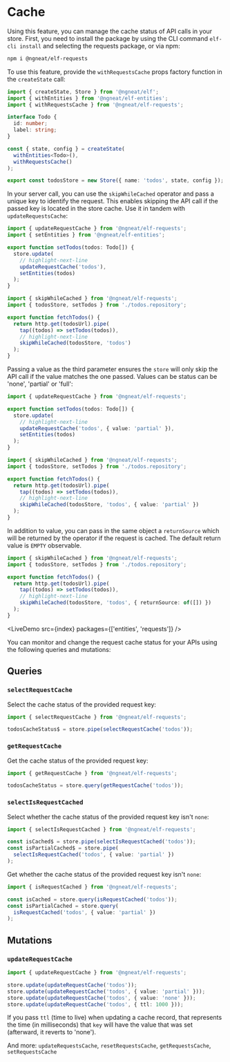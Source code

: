 # Cache


Using this feature, you can manage the cache status of API calls in your store. First, you need to install the package
by using the CLI command `elf-cli install` and selecting the requests package, or via npm:

```bash
npm i @ngneat/elf-requests
```

To use this feature, provide the `withRequestsCache` props factory function in the `createState` call:

```ts
import { createState, Store } from '@ngneat/elf';
import { withEntities } from '@ngneat/elf-entities';
import { withRequestsCache } from '@ngneat/elf-requests';

interface Todo {
  id: number;
  label: string;
}

const { state, config } = createState(
  withEntities<Todo>(),
  withRequestsCache()
);

export const todosStore = new Store({ name: 'todos', state, config });
```

In your server call, you can use the `skipWhileCached` operator and pass a unique key to identify the request.
This enables skipping the API call if the passed key is located in the store cache.
Use it in tandem with `updateRequestsCache`:

```ts title="todos.repository.ts"
import { updateRequestCache } from '@ngneat/elf-requests';
import { setEntities } from '@ngneat/elf-entities';

export function setTodos(todos: Todo[]) {
  store.update(
    // highlight-next-line
    updateRequestCache('todos'),
    setEntities(todos)
  );
}
```

```ts title="todos.service.ts"
import { skipWhileCached } from '@ngneat/elf-requests';
import { todosStore, setTodos } from './todos.repository';

export function fetchTodos() {
  return http.get(todosUrl).pipe(
    tap((todos) => setTodos(todos)),
    // highlight-next-line
    skipWhileCached(todosStore, 'todos')
  );
}
```

Passing a value as the third parameter ensures the `store` will only skip the API call if the value matches the
one passed. Values can be status can be 'none', 'partial' or 'full':

```ts title="todos.repository.ts"
import { updateRequestCache } from '@ngneat/elf-requests';

export function setTodos(todos: Todo[]) {
  store.update(
    // highlight-next-line
    updateRequestCache('todos', { value: 'partial' }),
    setEntities(todos)
  );
}
```

```ts title="todos.service.ts"
import { skipWhileCached } from '@ngneat/elf-requests';
import { todosStore, setTodos } from './todos.repository';

export function fetchTodos() {
  return http.get(todosUrl).pipe(
    tap((todos) => setTodos(todos)),
    // highlight-next-line
    skipWhileCached(todosStore, 'todos', { value: 'partial' })
  );
}
```

In addition to value, you can pass in the same object a `returnSource` which will be returned by the operator if the
request is cached. The default return value is `EMPTY` observable.

```ts title="todos.service.ts"
import { skipWhileCached } from '@ngneat/elf-requests';
import { todosStore, setTodos } from './todos.repository';

export function fetchTodos() {
  return http.get(todosUrl).pipe(
    tap((todos) => setTodos(todos)),
    // highlight-next-line
    skipWhileCached(todosStore, 'todos', { returnSource: of([]) })
  );
}
```

<LiveDemo src={index} packages={['entities', 'requests']} />
<br />

You can monitor and change the request cache status for your APIs using the following queries and mutations:

## Queries

### `selectRequestCache`

Select the cache status of the provided request key:

```ts
import { selectRequestCache } from '@ngneat/elf-requests';

todosCacheStatus$ = store.pipe(selectRequestCache('todos'));
```

### `getRequestCache`

Get the cache status of the provided request key:

```ts
import { getRequestCache } from '@ngneat/elf-requests';

todosCacheStatus = store.query(getRequestCache('todos'));
```

### `selectIsRequestCached`

Select whether the cache status of the provided request key isn't `none`:

```ts
import { selectIsRequestCached } from '@ngneat/elf-requests';

const isCached$ = store.pipe(selectIsRequestCached('todos'));
const isPartialCached$ = store.pipe(
  selectIsRequestCached('todos', { value: 'partial' })
);
```

Get whether the cache status of the provided request key isn't `none`:

```ts
import { isRequestCached } from '@ngneat/elf-requests';

const isCached = store.query(isRequestCached('todos'));
const isPartialCached = store.query(
  isRequestCached('todos', { value: 'partial' })
);
```

## Mutations

### `updateRequestCache`

```ts
import { updateRequestCache } from '@ngneat/elf-requests';

store.update(updateRequestCache('todos'));
store.update(updateRequestCache('todos', { value: 'partial' }));
store.update(updateRequestCache('todos', { value: 'none' }));
store.update(updateRequestCache('todos', { ttl: 1000 }));
```

If you pass `ttl` (time to live) when updating a cache record, that represents the time (in milliseconds) that `key` will
have the value that was set (afterward, it reverts to 'none').

And more:
`updateRequestsCache`, `resetRequestsCache`, `getRequestsCache`, `setRequestsCache`
